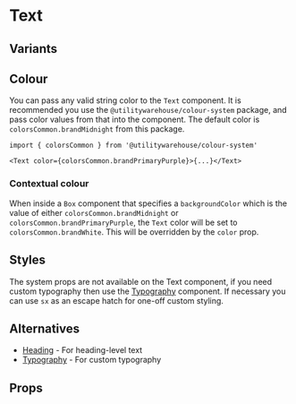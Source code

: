 
<Meta of={Stories} />

# Text

<Description />

## Variants

<Canvas of={Stories.TextVariants} />

## Colour

You can pass any valid string color to the `Text` component. It is recommended
you use the `@utilitywarehouse/colour-system` package, and pass color values
from that into the component. The default color is `colorsCommon.brandMidnight`
from this package.

```tsx
import { colorsCommon } from '@utilitywarehouse/colour-system'

<Text color={colorsCommon.brandPrimaryPurple}>{...}</Text>
```

### Contextual colour

When inside a `Box` component that specifies a `backgroundColor` which is the
value of either `colorsCommon.brandMidnight` or
`colorsCommon.brandPrimaryPurple`, the `Text` color will be set to
`colorsCommon.brandWhite`. This will be overridden by the `color` prop.

<Canvas of={Stories.TextColour} />

## Styles

The system props are not available on the Text component, if you need custom typography then use the [Typography](?path=/docs/components-typography--documentation) component.
If necessary you can use `sx` as an escape hatch for one-off custom styling.

## Alternatives

- [Heading](?path=/docs/components-heading--documentation) - For heading-level text
- [Typography](?path=/docs/components-typography--documentation) - For custom typography

## Props

<ArgTypes of={Stories} />
